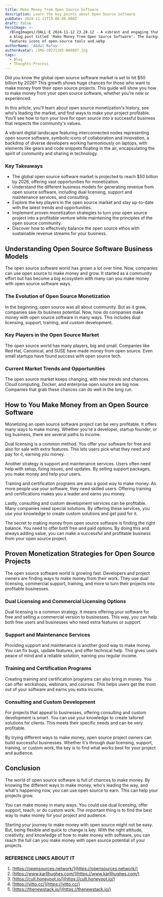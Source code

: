```yaml
---
title: Make Money from Open Source Software
description: Learn the key points about Open Source Software
pubDate: 2024-11-11T19:00:00.000Z
draft: false
heroImage: >-
  /BlogImages//DALL·E 2024-11-12 23.28.12 - A vibrant and engaging thumbnail for
  a blog post titled 'Make Money from Open Source Software'. The background
  features icons of open-source tools and.webp
authorName: 'Abdul Rafay '
authorAvatar: /IMG-20221105-WA0007.jpg
tags:
  - Blog
  - Thoughts-Process
---
```


Did you know the global open source software market is set to hit $50 billion by 2026? This growth shows huge chances for those who want to make money from their open source projects. This guide will show you how to make money from your open source software, whether you're new or experienced.

In this article, you'll learn about open source monetization's history, see who's leading the market, and find ways to make your project profitable. You'll see how to turn your love for open source into a successful business that respects the community's values.

A vibrant digital landscape featuring interconnected nodes representing open source software, symbolic icons of collaboration and innovation, a backdrop of diverse developers working harmoniously on laptops, with elements like gears and code snippets floating in the air, encapsulating the spirit of community and sharing in technology.

### **Key Takeaways**

* The global open source software market is projected to reach $50 billion by 2026, offering vast opportunities for monetization.
* Understand the different business models for generating revenue from open source software, including dual licensing, support and maintenance services, and consulting.
* Explore the key players in the open source market and stay up-to-date with the latest trends and opportunities.
* Implement proven monetization strategies to turn your open source project into a profitable venture while maintaining the principles of the open source community.
* Discover how to effectively balance the open source ethos with sustainable revenue streams for your business.

## **Understanding Open Source Software Business Models**

The open source software world has grown a lot over time. Now, companies can use open source to make money and grow. It started as a community effort but has become a big ecosystem with many can you make money with open source software ways.

### **The Evolution of Open Source Monetization**

In the beginning, open source was all about community. But as it grew, companies saw its business potential. Now, how do companies make money with open source software in many ways. This includes dual licensing, support, training, and custom development.

### **Key Players in the Open Source Market**

The open source world has many players, big and small. Companies like Red Hat, Canonical, and SUSE have made money from open source. Even small startups have found success with open source tech.

### **Current Market Trends and Opportunities**

The open source market keeps changing, with new trends and chances. Cloud computing, Docker, and enterprise open source are big now. Companies that grab these chances can do well in the long run.

## **How to You Make Money from an Open Source Software**

Monetizing an open source software project can be very profitable. It offers many ways to make money. Whether you're a developer, startup founder, or big business, there are several paths to income.

Dual licensing is a common method. You offer your software for free and also for sale with extra features. This lets users pick what they need and pay for it, earning you money.

Another strategy is support and maintenance services. Users often need help with setup, fixing issues, and updates. By selling support packages, you make money and help your users.

Training and certification programs are also a good way to make money. As more people use your software, they need skilled users. Offering training and certifications makes you a leader and earns you money.

Lastly, consulting and custom development services can be profitable. Many companies need special solutions. By offering these services, you use your knowledge to create custom solutions and get paid for it.

The secret to making money from open source software is finding the right balance. You need to offer both free and paid options. By doing this and always adding value, you can make a successful and profitable business from your open source project.

## **Proven Monetization Strategies for Open Source Projects**

The open source software world is growing fast. Developers and project owners are finding ways to make money from their work. They use dual licensing, commercial support, training, and more to turn their projects into profitable businesses.

### **Dual Licensing and Commercial Licensing Options**

Dual licensing is a common strategy. It means offering your software for free and selling a commercial version to businesses. This way, you can help both free users and businesses who need extra features or support.

### **Support and Maintenance Services**

Providing support and maintenance is another good way to make money. You can fix bugs, update features, and offer technical help. This gives users peace of mind and a reliable solution, earning you regular income.

### **Training and Certification Programs**

Creating training and certification programs can also bring in money. You can offer workshops, webinars, and courses. This helps users get the most out of your software and earns you extra income.

### **Consulting and Custom Development**

For projects that appeal to businesses, offering consulting and custom development is smart. You can use your knowledge to create tailored solutions for clients. This meets their specific needs and can be very profitable.

By trying different ways to make money, open source project owners can build successful businesses. Whether it's through dual licensing, support, training, or custom work, the key is to find what works best for your project and audience.

## **Conclusion**

The world of open source software is full of chances to make money. By knowing the different ways to make money, who's leading the way, and what's happening now, you can use open source to earn. This can help your projects grow.

You can make money in many ways. You could use dual licensing, offer support, teach, or do custom work. The important thing is to find the best way to make money for your project and audience.

Starting your journey to make money with open source might not be easy. But, being flexible and quick to change is key. With the right attitude, creativity, and knowledge of how to make money with software, you can reach the full can you make money with open source potential of your projects.

### **REFERENCE LINKS ABOUT IT**

1. [https://opensources.network/](https://opensources.network/)
2. [https://www.karllhughes.com/](https://www.karllhughes.com/)
3. [https://cult.honeypot.io/](https://cult.honeypot.io/)
4. [https://vitto.cc/](https://vitto.cc/)
5. [https://thenewstack.io/](https://thenewstack.io/)
